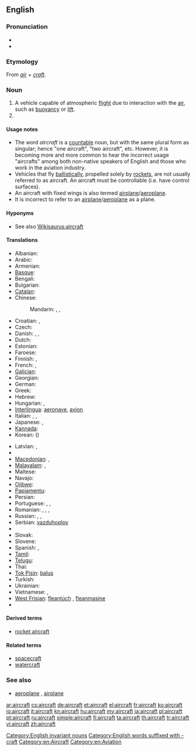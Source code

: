 ==English==
{{wikipedia}}

===Pronunciation===
* {{IPA|/ɛəkɹɑː̩ft/}}
* {{audio|en-us-aircraft.ogg|Audio (US)}}

===Etymology===
From ''[[air]]'' + ''[[craft]]''.

===Noun===
{{en-noun|pl=aircraft}}

# A vehicle capable of atmospheric [[flight]] due to interaction with the [[air]], such as [[buoyancy]] or [[lift]].
# {{plural of|aircraft}}

====Usage notes====
* The word ''aircraft'' is a [[Appendix:Glossary#countable|countable]] noun, but with the same plural form as singular; hence "one aircraft", "two aircraft", etc. However, it is becoming more and more common to hear the incorrect usage "aircrafts" among both non-native speakers of English and those who work in the aviation industry.
* Vehicles that fly [[ballistic]]ally, propelled solely by [[rocket]]s, are not usually referred to as aircraft. An aircraft must be controllable (i.e. have control surfaces).
* An aircraft with fixed wings is also termed [[airplane]]/[[aeroplane]].
* It is incorrect to refer to an [[airplane]]/[[aeroplane]] as a plane.

====Hyponyms====
* See also [[Wikisaurus:aircraft]]

====Translations====
{{trans-top|machine capable of atmospheric flight}}
* Albanian: {{t+|sq|avion|m|xs=Albanian}}
* Arabic: {{t|ar|طائرة|f|tr=ṭāʾira}}
* Armenian: {{t+|hy|օդանավ|tr=òdanav}}
* [[Basque]]: {{t|eu|hegazkinen|xs=Basque}}
* Bengali: {{t|bn|বিমান|tr=bimāna|sc=Beng}}
* Bulgarian: {{t+|bg|самолет|m|tr=samolet}}
* [[Catalan]]: {{t|ca|aeronau|f}}
* Chinese:
*: Mandarin: {{t|zh|航空器|tr=hángkōngqì|sc=Hani}}, {{t|zh|飛機|sc=Hani}}, {{t|zh|飞机|tr=fēijī|sc=Hani}}
* Croatian: {{t+|hr|zrakoplov|m|alt=zrȁkoplōv}}, {{t-|hr|letjelica|f|alt=lètjelica}}
* Czech: {{t+|cs|letadlo|n}}
* Danish: {{t|da|luftfartøj|n}}, {{t+|da|fly|n}}, {{t|da|flyvemaskine|c}}
* Dutch: {{t+|nl|vliegtuig|n}}
* Estonian: {{t-|et|õhusõiduk}}
* Faroese: {{t|fo|flogfar}}
* Finnish: {{t+|fi|lentokone}}, {{t+|fi|ilma-alus}}
* French: {{t+|fr|aéronef|m}}, {{t+|fr|avion|m}}
* [[Galician]]: {{t-|gl|aeronaves|m|xs=Galician}}
* Georgian: {{t-|ka|თვითმფრინავი|tr=t'vit'mp'rinavi|sc=Geor|xs=Georgian}}
* German: {{t+|de|Flugzeug|n}}
* Greek: {{t+|el|αεροσκάφος|n|tr=aeroskáfos}}
* Hebrew: {{t+|he|כלי טיס|m|alt=כְּלִי טַיִס|tr=kli-tayis}}
* Hungarian: {{t+|hu|repülőgép}}, {{qualifier|colloquial}} {{t+|hu|repülő}}
* [[Interlingua]]: [[aeronave]], [[avion]]
* Italian: {{t+|it|aeroplano|m}}, {{t+|it|aereo|m}}, {{t+|it|velivolo|m}}
* Japanese: {{t-|ja|航空機|tr=こうくうき, kōkūki}}, {{t|ja|飛行機|tr=ひこうき, hikōki|sc=Jpan}}
* [[Kannada]]: {{t|kn|ವಿಮಾನ|tr=vimāna|sc=Knda}}
* Korean: {{t|ko|항공기|tr=hanggonggi|sc=Hang}} ({{t|ko|航空器|sc=Kore}})
{{trans-mid}}
* Latvian: {{t-|lv|lidmašīna|f|xs=Latvian}}, {{t-|lv|lidaparāts|m|xs=Latvian}}
* {{trreq|luy}}
* [[Macedonian]]: {{t-|mk|летало|n|tr=létalo}}, {{t-|mk|авион|m|tr=avión}}
* [[Malayalam]]: {{t|ml|ആകാശനൗക|tr=ākāshanauka|sc=Mlym}}, {{t|ml|വിമാനം|tr=vimānam|sc=Mlym}}
* Maltese: {{t-|mt|ajruplan|xs=Maltese}}
* Navajo: {{tø|nv|chidí naatʼaʼí}}
* [[Ojibwe]]: {{tø|oj|bemisemagak}}
* [[Papiamentu]]: {{tø|pap|aeroplanu}}
* Persian: {{t+|fa|هواپیما|tr=havâpeymâ}}
* Portuguese: {{t+|pt|aeronave|f}}, {{t+|pt|avião|m}}, {{t+|pt|aeroplano|m}}
* Romanian: {{t-|ro|avion|n}}, {{t-|ro|aeronavă|f}}, {{l|ro|aparat}} {{l|ro|de}} {{t|ro|zbor|n}}, {{t|ro|aeroplan|n}}
* Russian: {{t|ru|летательный аппарат|m|tr=letátel’nyj apparát|sc=Cyrl}}, {{t|ru|воздушное судно|n|tr=vozdúšnoje súdno|sc=Cyrl}}, {{t|ru|самолёт|m|tr=samoljót|sc=Cyrl}}
* Serbian: [[vazduhoplov]]
* {{trreq|sh}}
* Slovak: {{t|sk|lietadlo|n}}
* Slovene: {{t-|sl|letal|n}}
* Spanish: {{t+|es|avión|m}}, {{t+|es|aeronave|f}}
* [[Tamil]]: {{t|ta|விமானம்|tr=vimāṉam|sc=Taml}}
* [[Telugu]]: {{t+|te|విమానము|tr=vimaanamu}}
* Thai: {{t|th|อากาศยาน|tr=aagaat sayaan}}
* [[Tok Pisin]]: [[balus]]
* Turkish: {{t|tr|hava taşıtı}}
* Ukrainian: {{t|uk|літак|m|tr=liták|xs=Ukrainian}}
* Vietnamese: {{t+|vi|phi cơ|xs=Vietnamese}}, {{t+|vi|máy bay|xs=Vietnamese}}
* [[West Frisian]]: [[fleantúch]] {{n}}, [[fleanmasine]]
* {{trreq|yi}}
{{trans-bottom}}

====Derived terms====
* [[rocket aircraft]]

====Related terms====
* [[spacecraft]]
* [[watercraft]]

===See also===
* [[aeroplane]] {{italbrac|UK}}, [[airplane]] {{italbrac|US}}

[[Category:English invariant nouns]]
[[Category:English words suffixed with -craft]]
[[Category:en:Aircraft]]
[[Category:en:Aviation]]

[[ar:aircraft]]
[[cs:aircraft]]
[[de:aircraft]]
[[et:aircraft]]
[[el:aircraft]]
[[fr:aircraft]]
[[ko:aircraft]]
[[io:aircraft]]
[[it:aircraft]]
[[kn:aircraft]]
[[hu:aircraft]]
[[my:aircraft]]
[[ja:aircraft]]
[[pl:aircraft]]
[[pt:aircraft]]
[[ru:aircraft]]
[[simple:aircraft]]
[[fi:aircraft]]
[[ta:aircraft]]
[[th:aircraft]]
[[tr:aircraft]]
[[vi:aircraft]]
[[zh:aircraft]]